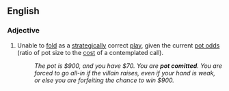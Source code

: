 ==English==

===Adjective===
{{en-adj}}

# {{lb|en|poker}} Unable to [[fold]] as a [[strategy|strategically]] correct [[play]], given the current [[pot odds]] (ratio of pot size to the [[cost]] of a contemplated call).
#: ''The pot is $900, and you have $70. You are '''pot comitted'''. You are forced to go all-in if the villain raises, even if your hand is weak, or else you are forfeiting the chance to win $900.''